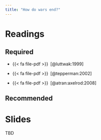 ```yaml
---
title: "How do wars end?"
---
```


# Readings


## Required

- {{< fa file-pdf >}}&ensp;[@luttwak:1999]

- {{< fa file-pdf >}}&ensp;[@tepperman:2002]

- {{< fa file-pdf >}}&ensp;[@atran:axelrod:2008]


## Recommended


# Slides

TBD
<!-- * [Week's slides here](https://www.dropbox.com/scl/fi/429m2v9knrctfmdkuc10h/09-termination.pdf?rlkey=zzalqsi2guw486c6e5nj169v1&dl=0) -->


